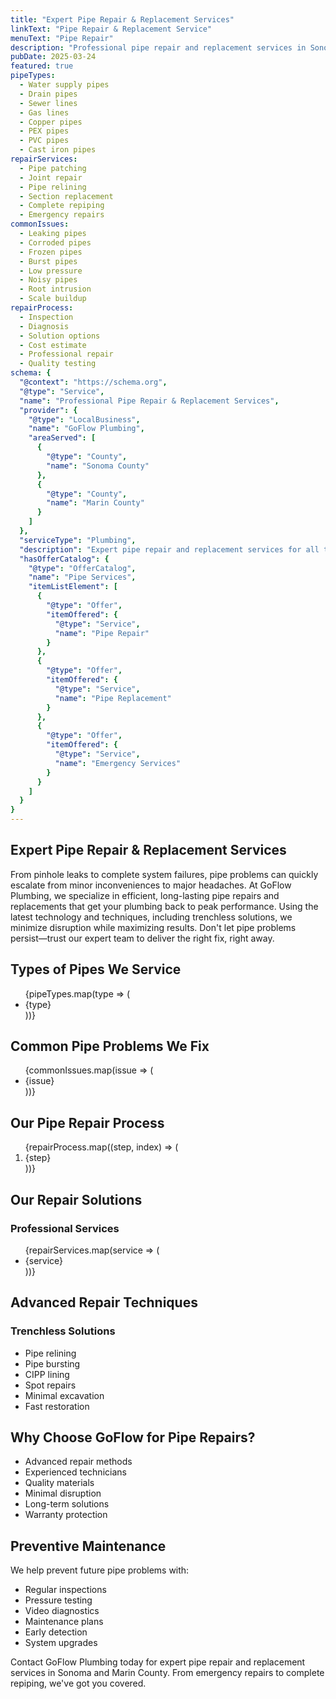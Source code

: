 ```yaml
---
title: "Expert Pipe Repair & Replacement Services"
linkText: "Pipe Repair & Replacement Service"
menuText: "Pipe Repair"
description: "Professional pipe repair and replacement services in Sonoma and Marin County. We fix and replace all types of pipes with minimal disruption."
pubDate: 2025-03-24
featured: true
pipeTypes:
  - Water supply pipes
  - Drain pipes
  - Sewer lines
  - Gas lines
  - Copper pipes
  - PEX pipes
  - PVC pipes
  - Cast iron pipes
repairServices:
  - Pipe patching
  - Joint repair
  - Pipe relining
  - Section replacement
  - Complete repiping
  - Emergency repairs
commonIssues:
  - Leaking pipes
  - Corroded pipes
  - Frozen pipes
  - Burst pipes
  - Low pressure
  - Noisy pipes
  - Root intrusion
  - Scale buildup
repairProcess:
  - Inspection
  - Diagnosis
  - Solution options
  - Cost estimate
  - Professional repair
  - Quality testing
schema: {
  "@context": "https://schema.org",
  "@type": "Service",
  "name": "Professional Pipe Repair & Replacement Services",
  "provider": {
    "@type": "LocalBusiness",
    "name": "GoFlow Plumbing",
    "areaServed": [
      {
        "@type": "County",
        "name": "Sonoma County"
      },
      {
        "@type": "County",
        "name": "Marin County"
      }
    ]
  },
  "serviceType": "Plumbing",
  "description": "Expert pipe repair and replacement services for all types of pipes including water, drain, sewer, and gas lines. We use advanced techniques like pipe relining and trenchless repairs to minimize disruption.",
  "hasOfferCatalog": {
    "@type": "OfferCatalog",
    "name": "Pipe Services",
    "itemListElement": [
      {
        "@type": "Offer",
        "itemOffered": {
          "@type": "Service",
          "name": "Pipe Repair"
        }
      },
      {
        "@type": "Offer",
        "itemOffered": {
          "@type": "Service",
          "name": "Pipe Replacement"
        }
      },
      {
        "@type": "Offer",
        "itemOffered": {
          "@type": "Service",
          "name": "Emergency Services"
        }
      }
    ]
  }
}
---
```


<article itemScope itemType="https://schema.org/Service">
<h1 itemProp="name">Expert Pipe Repair & Replacement Services</h1>

<div itemProp="description">
  <p>
    From pinhole leaks to complete system failures, pipe problems can quickly escalate from minor inconveniences to major headaches. At GoFlow Plumbing, we specialize in efficient, long-lasting pipe repairs and replacements that get your plumbing back to peak performance. Using the latest technology and techniques, including trenchless solutions, we minimize disruption while maximizing results. Don't let pipe problems persist—trust our expert team to deliver the right fix, right away.
  </p>
</div>

<section itemScope itemType="https://schema.org/OfferCatalog">
  <h2>Types of Pipes We Service</h2>

  <div>
    <ul itemProp="itemListElement">
      {pipeTypes.map(type => (
        <li itemScope itemType="https://schema.org/Offer">
          <span itemProp="itemOffered" itemScope itemType="https://schema.org/Service">
            <span itemProp="name">{type}</span>
          </span>
        </li>
      ))}
    </ul>
  </div>
</section>

<section itemScope itemType="https://schema.org/Service">
  <h2>Common Pipe Problems We Fix</h2>

  <div itemProp="serviceOutput">
    <ul>
      {commonIssues.map(issue => (
        <li>{issue}</li>
      ))}
    </ul>
  </div>
</section>

<section itemScope itemType="https://schema.org/HowTo">
  <h2 itemProp="name">Our Pipe Repair Process</h2>

  <div>
    <ol>
      {repairProcess.map((step, index) => (
        <li itemScope itemType="https://schema.org/HowToStep">
          <span itemProp="name">{step}</span>
        </li>
      ))}
    </ol>
  </div>
</section>

<section itemScope itemType="https://schema.org/OfferCatalog">
  <h2>Our Repair Solutions</h2>

  <div>
    <h3>Professional Services</h3>
    <ul itemProp="itemListElement">
      {repairServices.map(service => (
        <li itemScope itemType="https://schema.org/Offer">
          <span itemProp="itemOffered" itemScope itemType="https://schema.org/Service">
            <span itemProp="name">{service}</span>
          </span>
        </li>
      ))}
    </ul>
  </div>
</section>

<section itemScope itemType="https://schema.org/Service">
  <h2>Advanced Repair Techniques</h2>

  <div itemProp="serviceOutput">
    <h3>Trenchless Solutions</h3>
    <ul>
      <li>Pipe relining</li>
      <li>Pipe bursting</li>
      <li>CIPP lining</li>
      <li>Spot repairs</li>
      <li>Minimal excavation</li>
      <li>Fast restoration</li>
    </ul>
  </div>
</section>

<section itemScope itemType="https://schema.org/LocalBusiness">
  <h2>Why Choose GoFlow for Pipe Repairs?</h2>

  <ul itemProp="hasOfferCatalog" itemScope itemType="https://schema.org/OfferCatalog">
    <li itemProp="itemListElement" itemScope itemType="https://schema.org/Offer">
      <span itemProp="itemOffered" itemScope itemType="https://schema.org/Service">
        <span itemProp="name">Advanced repair methods</span>
      </span>
    </li>
    <li itemProp="itemListElement" itemScope itemType="https://schema.org/Offer">
      <span itemProp="itemOffered" itemScope itemType="https://schema.org/Service">
        <span itemProp="name">Experienced technicians</span>
      </span>
    </li>
    <li itemProp="itemListElement" itemScope itemType="https://schema.org/Offer">
      <span itemProp="itemOffered" itemScope itemType="https://schema.org/Service">
        <span itemProp="name">Quality materials</span>
      </span>
    </li>
    <li itemProp="itemListElement" itemScope itemType="https://schema.org/Offer">
      <span itemProp="itemOffered" itemScope itemType="https://schema.org/Service">
        <span itemProp="name">Minimal disruption</span>
      </span>
    </li>
    <li itemProp="itemListElement" itemScope itemType="https://schema.org/Offer">
      <span itemProp="itemOffered" itemScope itemType="https://schema.org/Service">
        <span itemProp="name">Long-term solutions</span>
      </span>
    </li>
    <li itemProp="itemListElement" itemScope itemType="https://schema.org/Offer">
      <span itemProp="itemOffered" itemScope itemType="https://schema.org/Service">
        <span itemProp="name">Warranty protection</span>
      </span>
    </li>
  </ul>
</section>

<section itemScope itemType="https://schema.org/Service">
  <h2>Preventive Maintenance</h2>

  <div itemProp="serviceOutput">
    <p>We help prevent future pipe problems with:</p>
    <ul>
      <li>Regular inspections</li>
      <li>Pressure testing</li>
      <li>Video diagnostics</li>
      <li>Maintenance plans</li>
      <li>Early detection</li>
      <li>System upgrades</li>
    </ul>
  </div>
</section>

<section itemScope itemType="https://schema.org/ContactPoint">
  <p>
    Contact GoFlow Plumbing today for expert pipe repair and replacement services in Sonoma and Marin County. From emergency repairs to complete repiping, we've got you covered.
  </p>
</section>
</article>
